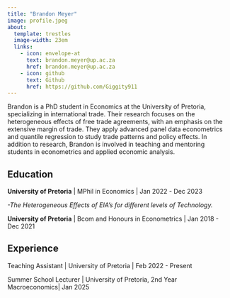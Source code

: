 ```yaml
---
title: "Brandon Meyer"
image: profile.jpeg
about:
  template: trestles
  image-width: 23em
  links: 
    - icon: envelope-at
      text: brandon.meyer@up.ac.za
      href: brandon.meyer@up.ac.za
    - icon: github
      text: Github
      href: https://github.com/Giggity911
---
```


::: {#hero-heading}
Brandon is a PhD student in Economics at the University of Pretoria, specializing in international trade. Their research focuses on the heterogeneous effects of free trade agreements, with an emphasis on the extensive margin of trade. They apply advanced panel data econometrics and quantile regression to study trade patterns and policy effects. In addition to research, Brandon is involved in teaching and mentoring students in econometrics and applied economic analysis.

## Education

**University of Pretoria** \| MPhil in Economics \| Jan 2022 - Dec 2023

*-The Heterogeneous Effects of EIA’s for different levels of Technology.*

**University of Pretoria** \| Bcom and Honours in Econometrics \| Jan 2018 - Dec 2021

## Experience

Teaching Assistant \| University of Pretoria \| Feb 2022 - Present

Summer School Lecturer \| University of Pretoria, 2nd Year Macroeconomics\| Jan 2025
:::
